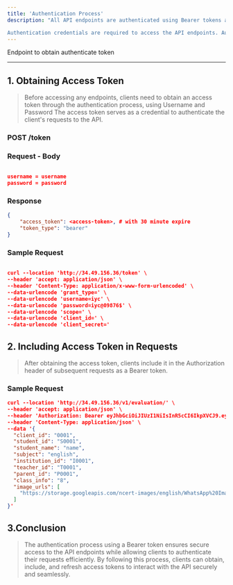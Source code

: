 ```yaml
---
title: 'Authentication Process'
description: "All API endpoints are authenticated using Bearer tokens and picked up from the specification file.

Authentication credentials are required to access the API endpoints. Auth 2.0 JWT"
---
```



<Card
  title="Authentication API"
  icon="coins"
  href="https://docs.crazygoldfish.com/api-reference/endpoint/authentication">

Endpoint to obtain authenticate token 
</Card>



---
## 1. Obtaining Access Token

> Before accessing any endpoints, clients need to obtain an access token through the authentication process, using Username and Password The access token serves as a credential to authenticate the client's requests to the API.

### POST /token

### Request - Body

```json

username = username
password = password

```
### Response

```json
{
    "access_token": <access-token>, # with 30 minute expire
    "token_type": "bearer"
}

```

### Sample Request

```json

curl --location 'http://34.49.156.36/token' \
--header 'accept: application/json' \
--header 'Content-Type: application/x-www-form-urlencoded' \
--data-urlencode 'grant_type=' \
--data-urlencode 'username=iyc' \
--data-urlencode 'password=iyc@09876$' \
--data-urlencode 'scope=' \
--data-urlencode 'client_id=' \
--data-urlencode 'client_secret='

```

## 2. Including Access Token in Requests

> After obtaining the access token, clients include it in the Authorization header of subsequent requests as a Bearer token.

### Sample Request

```json
curl --location 'http://34.49.156.36/v1/evaluation/' \
--header 'accept: application/json' \
--header 'Authorization: Bearer eyJhbGciOiJIUzI1NiIsInR5cCI6IkpXVCJ9.eyJzdWIiOiIzIiwiZXhwIjoxNzEyNTY2MDg0fQ.LOWAwIbbZ_hc7Y20CZwsXgSyOTUMoncc51S0a8qmFy0' \
--header 'Content-Type: application/json' \
--data '{
  "client_id": "0001",
  "student_id": "S0001",
  "student_name": "name",
  "subject": "english",
  "institution_id": "I0001",
  "teacher_id": "T0001",
  "parent_id": "P0001",
  "class_info": "8",
  "image_urls": [
    "https://storage.googleapis.com/ncert-images/english/WhatsApp%20Image%202024-03-05%20at%208.16.56%20PM_4.jpeg"
  ]
}'

```


## 3.Conclusion

> The authentication process using a Bearer token ensures secure access to the API endpoints while allowing clients to authenticate their requests efficiently. By following this process, clients can obtain, include, and refresh access tokens to interact with the API securely and seamlessly.

